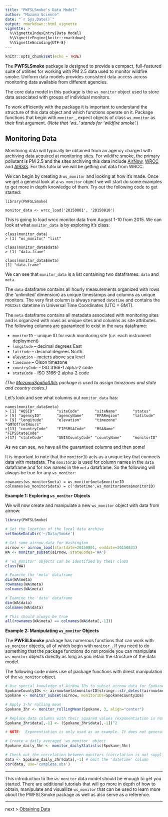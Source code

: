 ```yaml
---
title: "PWFSLSmoke's Data Model"
author: "Mazama Science"
date: "`r Sys.Date()`"
output: rmarkdown::html_vignette
vignette: >
  %\VignetteIndexEntry{Data Model}
  %\VignetteEngine{knitr::rmarkdown}
  %\VignetteEncoding{UTF-8}
---
```


```r
knitr::opts_chunk$set(echo = TRUE)
```

The **PWFSLSmoke** package is designed to provide a compact, full-featured suite of utilities for
working with PM 2.5 data used to monitor wildfire smoke. Uniform data models
provides consistent data access across monitoring data available from different agencies.

The core data model in this package is the `ws_monitor` object used to store data associated
with groups of individual monitors.

To work efficiently with the package it is important to understand the structure of this
data object and which functions operate on it. Package functions that begin with `monitor_`, 
expect objects of class `ws_monitor` as their first argument. (*Note that 'ws_' stands for 'wildfire smoke'.*)

## Monitoring Data

Monitoring data will typically be obtained from an agency charged with archiving data
acquired at monitoring sites. For wildifre smoke, the primary pollutant is PM 2.5 and the
sites archiving this data include [AirNow](http://www.airnow.gov), [WRCC](http://www.wrcc.dri.edu) and
[AIRSIS](http://app.airsis.com/USFS/). For this tutorial we will be getting out data from WRCC. 

We can begin by creating a `ws_monitor` and looking at how it's made. Once we get a general look at a `ws_monitor` object we will start do some examples to get more in depth knowledge of them. Try out the following code to get started:

```
library(PWFSLSmoke)

monitor_data <- wrcc_load('20150801', '20150810')
```

This is going to load wrcc monitor data from August 1-10 from 2015. We can look at what `monitor_data` is by exploring it's class:

```
class(monitor_data)
> [1] "ws_monitor" "list"

class(monitor_data$data)
> [1] "data.frame"

class(monitor_data$meta)
[1] "data.frame"
```

We can see that `monitor_data` is a list containing two dataframes: `data` and `meta`.

The `data` dataframe contains all hourly measurements organized with rows (the 'unlimited' dimension) as unique timestamps and
columns as unique monitors. The very first column is always named `datetime` and contains the `POSIXct` datetime
in Universal Time Coordinates (UTC = GMT).

The `meta` dataframe contains all metadata associated with monitoring sites and is organized with
rows as unique sites and columns as site attributes. The following columns are guaranteed to exist
in the `meta` dataframe:

 * `monitorID` -- unique ID for each monitoring site (*i.e.* each instrument deployment)
 * `longitude` -- decimal degrees East
 * `latitude` -- decimal degrees North
 * `elevation` -- meters above sea level
 * `timezone` -- Olson timezone
 * `countryCode` -- ISO 3166-1 alpha-2 code
 * `stateCode` -- ISO 3166-2 alpha-2 code
 
*(The [MazamaSpatialUtils](https://github.com/MazamaScience/MazamaSpatialUtils) package is used to assign timezones and state and country codes.)*
 
Let's look and see what columns out `monitor_data` has:
```
names(monitor_data$meta)
> [1] "AQSID"          "siteCode"       "siteName"       "status"        
> [5] "agencyID"       "agencyName"     "EPARegion"      "latitude"      
> [9] "longitude"      "elevation"      "timezone"       "GMTOffsetHours"
>[13] "countryCode"    "FIPSMSACode"    "MSAName"        "FIPSStateCode" 
>[17] "stateCode"      "GNISCountyCode" "countyName"     "monitorID"  
```

As we can see, we have all the guaranteed columns and then some!

It is important to note that the `monitorID` acts as a unique key that connects data with metadata.
The `monitorID` is used for column names in the `data` dataframe and for row names in the `meta` dataframe.
So the following will always be true for any `ws_monitor`:

    rownames(ws_monitor$meta) = ws_monitor$meta$monitorID
    colnames(ws_monitor$data) = c('datetime',ws_monitor$meta$monitorID)
 
**Example 1: Exploring `ws_monitor` Objects**

We will now create and manipulate a new `ws_monitor` object with data from airnow: 

```r
library(PWFSLSmoke)

# Set the location of the local data archive
setSmokeDataDir('~/Data/Smoke')

# Get some airnow data for Washington
airnow <- airnow_load(startdate=20150801, enddate=20150831)
WA <- monitor_subset(airnow, stateCodes='WA')

# 'ws_monitor' objects can be identified by their class
class(WA)

# Examine the 'meta' dataframe
dim(WA$meta)
rownames(WA$meta)
colnames(WA$meta)

# Examine the 'data' dataframe
dim(WA$data)
colnames(WA$data)

# This should always be true
all(rownames(WA$meta) == colnames(WA$data[,-1]))
```
  
**Example 2: Manipulating `ws_monitor` Objects**

The **PWFSLSmoke** package has numerous functions that can work with `ws_monitor` objects, 
all of which begin with `monitor_`. If you need to do something that the package functions do not
provide you can manipulate `ws_monitor` objects directly as long as you retain the structure
of the data model.

The following code mixes use of package functions with direct manipulation of the `ws_monitor` object.

```r
# Use special knowledge of AirNow IDs to subset airnow data for Spokane county monitors
SpokaneCountyIDs <- airnow$meta$monitorID[stringr::str_detect(airnow$meta$monitorID, "^53063")]
Spokane <- monitor_subset(airnow, monitorIDs=SpokaneCountyIDs)

# Apply 3-hr rolling mean
Spokane_3hr <- monitor_rollingMean(Spokane, 3, align="center")

# Replace data columns with their squared values (exponentiation is not supplied by the package)
Spokane_3hr$data[,-1] <- (Spokane_3hr$data[,-1])^2

# NOTE:  Exponentiation is only used as an example. It does not generate a meaningful result.

# Create a daily averaged 'ws_monitor' object
Spokane_daily_3hr <- monitor_dailyStatistic(Spokane_3hr)

# Check out the correlation between monitors (correlation is not supplied by the package)
data <- Spokane_daily_3hr$data[,-1] # omit the 'datetime' column
cor(data, use='complete.obs')
```

----

This introduction to the `ws_monitor`  data model should be enough to get you started.
There are additional tutorials that will go more in depth of how to obtain, manipulate and visualilze `ws_monitor` that can be used to learn more about the  PWFSLSmoke package as well as also serve as a reference. 


----
 
 
next >
[Obtaining Data](Obtaining Data)
